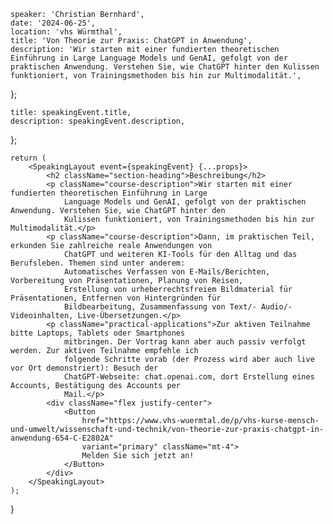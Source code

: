 
    speaker: 'Christian Bernhard',
    date: '2024-06-25',
    location: 'vhs Würmthal',
    title: 'Von Theorie zur Praxis: ChatGPT in Anwendung',
    description: 'Wir starten mit einer fundierten theoretischen Einführung in Large Language Models und GenAI, gefolgt von der praktischen Anwendung. Verstehen Sie, wie ChatGPT hinter den Kulissen funktioniert, von Trainingsmethoden bis hin zur Multimodalität.',
};

    title: speakingEvent.title,
    description: speakingEvent.description,
};

    return (
        <SpeakingLayout event={speakingEvent} {...props}>
            <h2 className="section-heading">Beschreibung</h2>
            <p className="course-description">Wir starten mit einer fundierten theoretischen Einführung in Large
                Language Models und GenAI, gefolgt von der praktischen Anwendung. Verstehen Sie, wie ChatGPT hinter den
                Kulissen funktioniert, von Trainingsmethoden bis hin zur Multimodalität.</p>
            <p className="course-description">Dann, im praktischen Teil, erkunden Sie zahlreiche reale Anwendungen von
                ChatGPT und weiteren KI-Tools für den Alltag und das Berufsleben. Themen sind unter anderem:
                Automatisches Verfassen von E-Mails/Berichten, Vorbereitung von Präsentationen, Planung von Reisen,
                Erstellung von urheberrechtsfreiem Bildmaterial für Präsentationen, Entfernen von Hintergründen für
                Bildbearbeitung, Zusammenfassung von Text/- Audio/- Videoinhalten, Live-Übersetzungen.</p>
            <p className="practical-applications">Zur aktiven Teilnahme bitte Laptops, Tablets oder Smartphones
                mitbringen. Der Vortrag kann aber auch passiv verfolgt werden. Zur aktiven Teilnahme empfehle ich
                folgende Schritte vorab (der Prozess wird aber auch live vor Ort demonstriert): Besuch der
                ChatGPT-Webseite: chat.openai.com, dort Erstellung eines Accounts, Bestätigung des Accounts per
                Mail.</p>
            <div className="flex justify-center">
                <Button
                    href="https://www.vhs-wuermtal.de/p/vhs-kurse-mensch-und-umwelt/wissenschaft-und-technik/von-theorie-zur-praxis-chatgpt-in-anwendung-654-C-E2802A"
                    variant="primary" className="mt-4">
                    Melden Sie sich jetzt an!
                </Button>
            </div>
        </SpeakingLayout>
    );
}
